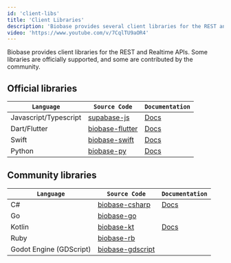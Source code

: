```yaml
---
id: 'client-libs'
title: 'Client Libraries'
description: 'Biobase provides several client libraries for the REST and Realtime APIs.'
video: 'https://www.youtube.com/v/7CqlTU9aOR4'
---
```


Biobase provides client libraries for the REST and Realtime APIs. Some libraries are officially supported, and some are contributed by the community.

## Official libraries

| `Language`            | `Source Code`                                                                                        | `Documentation`                                                     |
| --------------------- | ---------------------------------------------------------------------------------------------------- | ------------------------------------------------------------------- |
| Javascript/Typescript | [supabase-js](https://github.com/biobase-ai/supabase-js)                                               | [Docs](https://biobase.studio/docs/reference/javascript/introduction) |
| Dart/Flutter          | [biobase-flutter](https://github.com/biobase-ai/biobase-flutter/tree/main/packages/biobase_flutter) | [Docs](https://biobase.studio/docs/reference/dart/introduction)       |
| Swift                 | [biobase-swift](https://github.com/biobase-ai/biobase-swift)                                         | [Docs](https://biobase.studio/docs/reference/swift/introduction)      |
| Python                | [biobase-py](https://github.com/biobase-ai/biobase-py)                                               | [Docs](https://biobase.studio/docs/reference/python/initializing)     |

## Community libraries

| `Language`              | `Source Code`                                                                    | `Documentation`                                                 |
| ----------------------- | -------------------------------------------------------------------------------- | --------------------------------------------------------------- |
| C#                      | [biobase-csharp](https://github.com/biobase-ai-community/biobase-csharp)         | [Docs](https://biobase.studio/docs/reference/csharp/introduction) |
| Go                      | [biobase-go](https://github.com/biobase-ai-community/biobase-go)                 |                                                                 |
| Kotlin                  | [biobase-kt](https://github.com/biobase-ai-community/biobase-kt)                 | [Docs](https://biobase.studio/docs/reference/kotlin/introduction) |
| Ruby                    | [biobase-rb](https://github.com/biobase-ai-community/biobase-rb)                 |                                                                 |
| Godot Engine (GDScript) | [biobase-gdscript](https://github.com/biobase-ai-community/godot-engine.biobase) |                                                                 |
